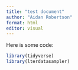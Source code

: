```yaml
---
title: "test document"
author: "Aidan Robertson"
format: html
editor: visual
---
```


Here is some code:

```r
library(tidyverse)
library(lterdatasampler)
```

